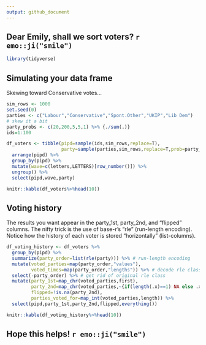 ```yaml
---
output: github_document
---
```


<!-- README.md is generated from README.Rmd. Please edit that file -->

## Dear Emily, shall we sort voters? `r emo::ji("smile")`

```r
library(tidyverse)
```

## Simulating your data frame

Skewing toward Conservative votes...

```r
sim_rows <- 1000
set.seed(0)
parties <- c("Labour","Conservative","Spont.Other","UKIP","Lib Dem")
# skew it a bit
party_probs <- c(20,200,5,5,1) %>% {./sum(.)}
ids=1:100

df_voters <- tibble(pipd=sample(ids,sim_rows,replace=T),
                    party=sample(parties,sim_rows,replace=T,prob=party_probs)) %>%
  arrange(pipd) %>%
  group_by(pipd) %>%
  mutate(wave=c(letters,LETTERS)[row_number()]) %>%
  ungroup() %>%
  select(pipd,wave,party)
```

```r
knitr::kable(df_voters%>%head(10))
```

## Voting history

The results you want appear in the party_1st, party_2nd, and "flipped" columns.
The nifty trick is the use of base-r's "rle" (run-length encoding). Notice how the history of each voter is stored "horizontally" (list-columns).

```r
df_voting_history <- df_voters %>%
  group_by(pipd) %>%
  summarize(party_order=list(rle(party))) %>% # run-length encoding
  mutate(voted_parties=map(party_order,"values"),
         voted_times=map(party_order,"lengths")) %>% # decode rle class
  select(-party_order) %>% # get rid of original rle class
  mutate(party_1st=map_chr(voted_parties,first),
         party_2nd=map_chr(voted_parties,~{if(length(.x)==1) NA else .x[2]}),
         flipped=!is.na(party_2nd),
         parties_voted_for=map_int(voted_parties,length)) %>%
  select(pipd,party_1st,party_2nd,flipped,everything())
```

```r
knitr::kable(df_voting_history%>%head(10))
```

## Hope this helps! `r emo::ji("smile")`
